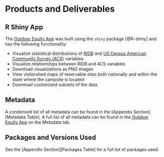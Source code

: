 # Products and Deliverables

## R Shiny App
The [Outdoor Equity App](https://shinyapps.bren.ucsb.edu/oe_app/) was built using the `shiny` package [@R-shiny] and has the following functionality:

- Visualize statistical distributions of [RIDB](https://ridb.recreation.gov/download) and [US Census American Community Survey (ACS)](https://www.census.gov/programs-surveys/acs/data.html) variables
- Visualize relationships between RIDB and ACS variables
- Download visualizations as PNG images
- View visitorshed maps of reservable sites both nationally and within the state where the campsite is located
- Download customized subsets of the data


## Metadata

A condensed list of all metadata can be found in the [Appendix Section][Metadata Table]. A full list of all metadata can be found in the [Outdoor Equity App](https://shinyapps.bren.ucsb.edu/oe_app/) on the Metadata tab.


## Packages and Versions Used

See the [Appendix Section][Packages Table] for a full list of packages used.

